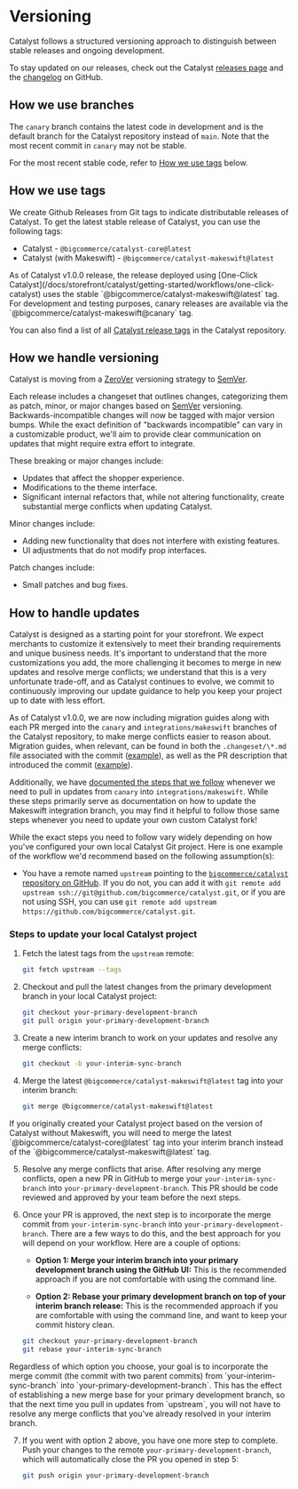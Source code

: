# Versioning

Catalyst follows a structured versioning approach to distinguish between stable releases and ongoing development.

To stay updated on our releases, check out the Catalyst [releases page](https://github.com/bigcommerce/catalyst/releases) and the [changelog](https://github.com/bigcommerce/catalyst/blob/canary/core/CHANGELOG.md) on GitHub.

## How we use branches

The `canary` branch contains the latest code in development and is the default branch for the Catalyst repository instead of `main`. Note that the most recent commit in `canary` may not be stable.

For the most recent stable code, refer to [How we use tags](#how-we-use-tags) below.

## How we use tags

We create Github Releases from Git tags to indicate distributable releases of Catalyst. To get the latest stable release of Catalyst, you can use the following tags:

- Catalyst - `@bigcommerce/catalyst-core@latest`
- Catalyst (with Makeswift) - `@bigcommerce/catalyst-makeswift@latest`

<Callout type="info">
  As of Catalyst v1.0.0 release, the release deployed using
  [One-Click Catalyst](/docs/storefront/catalyst/getting-started/workflows/one-click-catalyst) uses the
  stable `@bigcommerce/catalyst-makeswift@latest` tag. For development and 
  testing purposes, canary releases are available via the `@bigcommerce/catalyst-makeswift@canary` tag.
</Callout>

You can also find a list of all [Catalyst release tags](https://github.com/bigcommerce/catalyst/tags) in the Catalyst repository.

## How we handle versioning

Catalyst is moving from a [ZeroVer](https://0ver.org/) versioning strategy to [SemVer](https://semver.org/).

Each release includes a changeset that outlines changes, categorizing them as patch, minor, or major changes based on [SemVer](https://semver.org/) versioning.
Backwards-incompatible changes will now be tagged with major version bumps.
While the exact definition of "backwards incompatible" can vary in a customizable product, we'll aim to provide clear communication on updates that might require extra effort to integrate.

These breaking or major changes include:

- Updates that affect the shopper experience.
- Modifications to the theme interface.
- Significant internal refactors that, while not altering functionality, create substantial merge conflicts when updating Catalyst.

Minor changes include:

- Adding new functionality that does not interfere with existing features.
- UI adjustments that do not modify prop interfaces.

Patch changes include:

- Small patches and bug fixes.

## How to handle updates

Catalyst is designed as a starting point for your storefront. We expect merchants to customize it extensively to meet their branding requirements and unique business needs. It's important to understand that the more customizations you add, the more challenging it becomes to merge in new updates and resolve merge conflicts; we understand that this is a very unfortunate trade-off, and as Catalyst continues to evolve, we commit to continuously improving our update guidance to help you keep your project up to date with less effort.

As of Catalyst v1.0.0, we are now including migration guides along with each PR merged into the `canary` and `integrations/makeswift` branches of the Catalyst repository, to make merge conflicts easier to reason about. Migration guides, when relevant, can be found in both the `.changeset/\*.md` file associated with the commit ([example](https://github.com/bigcommerce/catalyst/pull/2370/files#diff-a28d229d79df76c759f288d0cc0c8412e7955d22c5ce46c7b63f3ce6f1982c81)), as well as the PR description that introduced the commit ([example](https://github.com/bigcommerce/catalyst/pull/2370#issue-3118949159)).

Additionally, we have [documented the steps that we follow](https://github.com/bigcommerce/catalyst/blob/canary/CONTRIBUTING.md#keeping-integrationsmakeswift-in-sync-with-canary) whenever we need to pull in updates from `canary` into `integrations/makeswift`. While these steps primarily serve as documentation on how to update the Makeswift integration branch, you may find it helpful to follow those same steps whenever you need to update your own custom Catalyst fork\!

While the exact steps you need to follow vary widely depending on how you've configured your own local Catalyst Git project. Here is one example of the workflow we'd recommend based on the following assumption(s):

- You have a remote named `upstream` pointing to the [`bigcommerce/catalyst` repository on GitHub](https://github.com/bigcommerce/catalyst). If you do not, you can add it with `git remote add upstream ssh://git@github.com/bigcommerce/catalyst.git`, or if you are not using SSH, you can use `git remote add upstream https://github.com/bigcommerce/catalyst.git`.

### Steps to update your local Catalyst project

1. Fetch the latest tags from the `upstream` remote:

   ```bash copy
   git fetch upstream --tags
   ```

2. Checkout and pull the latest changes from the primary development branch in your local Catalyst project:

   ```bash copy
   git checkout your-primary-development-branch
   git pull origin your-primary-development-branch
   ```

3. Create a new interim branch to work on your updates and resolve any merge conflicts:

   ```bash copy
   git checkout -b your-interim-sync-branch
   ```

4. Merge the latest `@bigcommerce/catalyst-makeswift@latest` tag into your interim branch:

   ```bash
   git merge @bigcommerce/catalyst-makeswift@latest
   ```

<Callout type="warning">
  If you originally created your Catalyst project based on the version of
  Catalyst without Makeswift, you will need to merge the latest
  `@bigcommerce/catalyst-core@latest` tag into your interim branch instead of
  the `@bigcommerce/catalyst-makeswift@latest` tag.
</Callout>

5. Resolve any merge conflicts that arise. After resolving any merge conflicts, open a new PR in GitHub to merge your `your-interim-sync-branch` into `your-primary-development-branch`. This PR should be code reviewed and approved by your team before the next steps.

6. Once your PR is approved, the next step is to incorporate the merge commit from `your-interim-sync-branch` into `your-primary-development-branch`. There are a few ways to do this, and the best approach for you will depend on your workflow. Here are a couple of options:
   
   - **Option 1: Merge your interim branch into your primary development branch using the GitHub UI:** This is the recommended approach if you are not comfortable with using the command line.

   - **Option 2: Rebase your primary development branch on top of your interim branch release:** This is the recommended approach if you are comfortable with using the command line, and want to keep your commit history clean.

   ```bash copy
   git checkout your-primary-development-branch
   git rebase your-interim-sync-branch
   ```

<Callout type="info" emoji="ℹ️">
  Regardless of which option you choose, your goal is to incorporate the merge
  commit (the commit with two parent commits) from `your-interim-sync-branch`
  into `your-primary-development-branch`. This has the effect of establishing a
  new merge base for your primary development branch, so that the next time you
  pull in updates from `upstream`, you will not have to resolve any merge
  conflicts that you've already resolved in your interim branch.
</Callout>

7. If you went with option 2 above, you have one more step to complete. Push your changes to the remote `your-primary-development-branch`, which will automatically close the PR you opened in step 5:

   ```bash copy
   git push origin your-primary-development-branch
   ```

